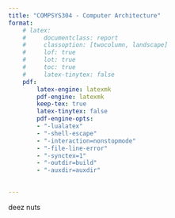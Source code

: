 ```yaml
---
title: "COMPSYS304 - Computer Architecture"
format:
    # latex:
    #     documentclass: report
    #     classoption: [twocolumn, landscape]
    #     lof: true
    #     lot: true
    #     toc: true
    #     latex-tinytex: false
    pdf:
        latex-engine: latexmk
        pdf-engine: latexmk
        keep-tex: true
        latex-tinytex: false
        pdf-engine-opts: 
        - "-lualatex"
        - "-shell-escape"
        - "-interaction=nonstopmode"
        - "-file-line-error"
        - "-synctex=1"
        - "-outdir=build"
        - "-auxdir=auxdir"
        

---
```

deez nuts